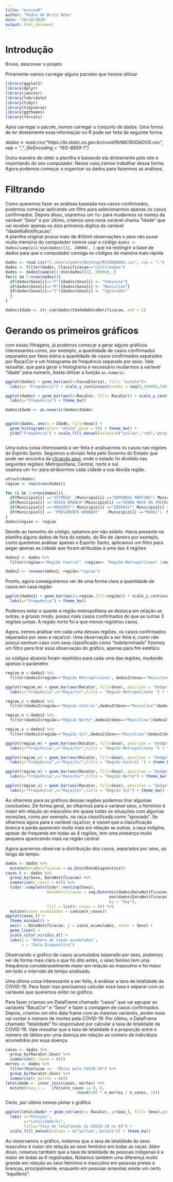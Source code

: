 ```yaml
---
title: "ensinaR"
author: "Pedro de Brito Neto"
date: "19/10/2020"
output: html_document
---
```


# Introdução
 Bruno, descrever o projeto
 
 
 
 
 
Priramente vamos carregar alguns pacotes que iremos útilizar
 
```r
library(ggplot2)
library(dplyr)
library(janitor)
library(lubridate)
library(tidyr)
library(tidyverse)
library(ggthemes)
library(forcats)

```


Após carregar o pacote, iremos carregar o conjunto de dados. Uma forma de ler diretamente essa informação no R pode ser feita da seguinte
forma.  

*dados <- read.csv("https://bi.static.es.gov.br/covid19/MICRODADOS.csv",
                  sep = ";",
                  fileEncoding = "ISO-8859-1")  *

Outra maneira de obter a planilha é baixando ela diretamente pelo site e importando do seu computador. Nesse caso,iremos trabalhar dessa forma.  
Agora podemos começar a organizar os dados para fazermos as análises.  

# Filtrando
Como queremos fazer as análises baseada nos casos confirmados, podemos começar aplicando um filtro para selecionarmos apenas os casos confirmados. Depois disso, usaremos um `for` para mudarmos os nomes da variável "Sexo" e por último, criamos uma nova variável chama "Idade" que vai receber apenas os dois primeiros dígitos da varíavel "IdadeNaNotificacao".  
A planilha original possui mais de 400mil observações e para não puxar muita memória do computador iremos usar o código `dados <- dados[sample(1:dim(dados)[1], 20000), ]` que ira restingrir a base de dados para que o computador consiga os códigos de maneira mais rápida

```r
dados <- read.csv("C:/Users/pedro/Desktop/MICRODADOS.csv", sep = ";")
dados <- filter(dados, Classificacao=="Confirmados") 
dados <- dados[sample(1:dim(dados)[1], 20000), ]
for(i in 1:nrow(dados)){
  if(dados$Sexo[i]=="F"){dados$Sexo[i] <- "Feminino"}
  if(dados$Sexo[i]=="M"){dados$Sexo[i] <- "Masculino"}
  if(dados$Sexo[i]=="I"){dados$Sexo[i] <- "Ignorados"
  }
}  

dados$Idade <- str_sub(dados$IdadeNaDataNotificacao, end = 2)
```

# Gerando os primeiros gráficos
com essas filtragens, já podemos começar a gerar alguns gráficos interessantes como, por exemplo, a quantidade de casos confirmados separados por faixa etária a quantidade de casos confirmados separados por Raça/Cor e um histograma de frequência separado por sexo. Vale ressaltar, que para gerar o histograma é necessário mudarmos a varíavel "Idade" para numeric, basta útilizar a função `as.numeric`.  

```r
ggplot(dados) + geom_bar(aes(x=FaixaEtaria), fill= "purple")+ 
  labs(y= "Frequência") + scale_y_continuous(breaks = seq(0,100000,500)) + theme_calc()

ggplot(dados) + geom_bar(aes(x=RacaCor, fill= RacaCor)) + scale_y_continuous(breaks = seq(0,100000,1000)) +
  labs(y="Frequência") + theme_bw()

dados$Idade <- as.numeric(dados$Idade)


ggplot(dados, aes(x = Idade, fill=Sexo)) +
  geom_histogram(color= "white",bins = 50) + theme_bw() +
  ylab("Frequência") + scale_fill_manual(values=c("yellow","red","purple"))



```

Uma outra coisa interessanta a ser feita é analisarmos os casos nas regiões do Espirito Santo. Seguimos a divisão feita pelo Governo do Estado que pode ser encontra da [clicando aqui](http://www.ijsn.es.gov.br/mapas/), onde o estado foi dividido nas seguintes regiões: Metropolitana, Central, norte e sul.  
usamos um `for` para atribuirmos cada cidade a sua devida região.


```r
attach(dados)
regiao <- rep(nrow(dados))

for (i in 1:nrow(dados)){
  if(Municipio[i] =='VITORIA' |Municipio[i] =="DOMINGOS MARTINS"| Municipio[i] =="SANTA LEOPOLDINA"| Municipio[i] =="MARECHAL FLORIANO"|  Municipio[i] =='FUNDAO' | Municipio[i] =='SERRA' | Municipio[i] =='VILA VELHA' | Municipio[i] =='CARIACICA' | Municipio[i] =='VIANA' | Municipio[i] =='GUARAPARI'| Municipio[i] ==" SANTA LEOPOLDINA"| Municipio[i] =="DOMIGOS MARTINS"| Municipio[i] =="MARCHAL FLORIANO"| Municipio[i] =="SANTA TERESA"| Municipio[i] =="SANTA MARIA DO JETIBA"| Municipio[i] =="ITAGUACU"| Municipio[i] =="LARANJA DA TERRA"| Municipio[i] =="ITARANA"| Municipio[i] =="AFONSO CLAUDIO"| Municipio[i] =="VENDA NOVA DO IMIGRANDE"| Municipio[i] =="BREJETUBA"| Municipio[i] =="CONCEICAO DO CASTELO"){regiao[i]<-'Região Metropolitana'}
  if(Municipio[i] =="AGUIA BRANCA"|Municipio[i] =="VENDA NOVA DO IMIGRANTE"|  Municipio[i] =="SANTA MARIA DE JETIBA"| Municipio[i] =="MANTENOPOLIS"| Municipio[i] =="JAGUARE"| Municipio[i] =="SAO MATEUS"| Municipio[i] =="NOVA VENECIA"| Municipio[i] =="BARRA DE SAO FRANCISCO"| Municipio[i] =="VILA PAVAO"| Municipio[i] =="BOA ESPERANCA"| Municipio[i] =="AGUA DOCE DO NORTE"| Municipio[i] =="CONCEICAO DA BARRA"| Municipio[i] =="PINHEIROS"| Municipio[i] =="PEDRO CANARIO"| Municipio[i] =="MONTANHA"| Municipio[i] =="MUCURICI"| Municipio[i] =="PONTO BELO"| Municipio[i] =="ECOPORANGA"){regiao[i]<-'Região Norte'}
  if(Municipio[i] =="ARACRUZ"| Municipio[i] =="IBIRACU"| Municipio[i] =="JOAO NEIVA"| Municipio[i] =="SAO ROQUE DO CANAA"| Municipio[i] =="BAIXO GUANDU"| Municipio[i] =="COLATINA"| Municipio[i] =="MARILANDIA"| Municipio[i] =="LINHARES"| Municipio[i] =="RIO BANANAL"| Municipio[i] =="PANCAS"| Municipio[i] =="SOORETAMA"| Municipio[i] =="GOVERNADOR LINDENBERG"| Municipio[i] =="SAO DOMINGOS DO NORTE" | Municipio[i] =="ALTO RIO NOVO"| Municipio[i] =="SAO GABRIEL DA PALHA"| Municipio[i] =="VILA VALERIO"){regiao[i]<- "Região Central"}
  if(Municipio[i] == 'PRESIDENTE KENNEDY'	|Municipio[i] =="MUQUI"|  Municipio[i] =='MARATAIZES'	| Municipio[i] =='ITAPEMIRIM'	| Municipio[i] =='MIMOSO DO SUL' | Municipio[i] =='APIACA' | Municipio[i] =='BOM JESUS DO NORTE' | Municipio[i] =='SAO JOSE DO CALCADO' | Municipio[i] =="MUQI" | Municipio[i] =="ATILIO VIVACQUA" | Municipio[i] =="PIUMA "| Municipio[i] =="RIO NOVO DO SUL"| Municipio[i] =="CACHOEIRO DE ITAPEMIRIM"| Municipio[i] =="JERONIMO MONTEIRO" | Municipio[i] =="ALEGRE"| Municipio[i] =="GUACUI"| Municipio[i] =="DORES DO RIO PRETO"| Municipio[i] =="DIVINO DE SAO LOURENCO"| Municipio[i] =="IBITIRAMA" | Municipio[i] == "IUNA"| Municipio[i] =="IBATIBA"| Municipio[i] =="IRUPI"| Municipio[i] =="MUNIZ FREIRE"| Municipio[i] =="CASTELO"| Municipio[i] =="VARGEM ALTA"| Municipio[i] =="ALFREDO CHAVES"| Municipio[i] =="ANCHIETA"| Municipio[i] ==" ICONHA"| Municipio[i] =="RIO NOVO DO SUL"| Municipio[i] =="PIUMA"| Municipio[i] =="ICONHA"){regiao[i]<-'Região Sul'}
}
dados$regiao <- regiao

```

Devido ao tamanho do código, optamos por não exibilo. Havia presente na planilha alguns dados de fora do estado, do Rio de Janeiro por exemplo, como queremos análisar apenas o Espirito Santo, aplicamos um filtro para pegar apenas as cidade que foram atribuídas à uma das 4 regiões


```r
dados2 <- dados %>%
  filter(regiao=="Região Central" |regiao== "Região Metropolitana" |regiao=="Região Norte"| regiao=="Região Sul") 

dados2 <- rename(dados2, região="regiao")

```
Pronto, agora conseguiremos ver de uma forma clara a quantidade de casos em casa região


```r
ggplot(dados2) + geom_bar(aes(x=região,fill=região)) + scale_y_continuous(breaks = seq(0,100000,2000)) +
  labs(y="Frequência") + theme_bw() 

```


Podemos notar o quanto a região metropolitana se destaca em relação as outras, a grosso modo, possui mais casos confirmados do que as outras 3 regiões juntas. A região norte foi a que menos registrou casos.  

Agora, iremos análisar em cada uma dessas regiões, os casos confirmados separados por sexo e raça/cor. Uma observação a ser feita é, como não possui nenhum caso com sexo classificado como "indeterminado" fizemos um filtro para tirar essa observação do gráfico, apenas para fim estético.


os códigos abaixos foram repetidos para cada uma das regiões, mudando apenas o parâmetro
```r
regiao_m <-dados2 %>% 
  filter(dados2$região=="Região Metropolitana", dados2$Sexo=="Masculino"|dados2$Sexo=="Feminino") 

ggplot(regiao_m) + geom_bar(aes(RacaCor, fill=Sexo), position = "dodge") + scale_y_continuous(breaks = seq(0,100000,500)) +
  labs(y="Frequência",x="Raça/Cor",title = "Região Metropolitana ") + theme_bw() + scale_fill_manual(values=c("yellow","purple"))
```
    
    
    
    
    
```r
regiao_c <-dados2 %>% 
  filter(dados2$região=="Região Central",dados2$Sexo=="Masculino"|dados2$Sexo=="Feminino")

regiao_n <-dados2 %>% 
  filter(dados2$região=="Região Norte",dados2$Sexo=="Masculino"|dados2$Sexo=="Feminino")

regiao_s <-dados2 %>% 
  filter(dados2$região=="Região Sul",dados2$Sexo=="Masculino"|dados2$Sexo=="Feminino")

ggplot(regiao_m) + geom_bar(aes(RacaCor, fill=Sexo), position = "dodge") + scale_y_continuous(breaks = seq(0,100000,500)) +
  labs(y="Frequência",x="Raça/Cor",title = "Região Metropolitana ") + theme_bw() + scale_fill_manual(values=c("yellow","purple"))

ggplot(regiao_c) + geom_bar(aes(RacaCor, fill=Sexo), position = "dodge") + scale_y_continuous(breaks = seq(0,100000,100)) +
  labs(y="Frequência",x="Raça/Cor",title = "Região Central ") + theme_bw() + scale_fill_manual(values=c("yellow","purple")) 

ggplot(regiao_n) + geom_bar(aes(RacaCor, fill=Sexo), position = "dodge") + scale_y_continuous(breaks = seq(0,100000,100)) +
  labs(y="Frequência",x="Raça/Cor",title = "Região Norte") + theme_bw() + scale_fill_manual(values=c("yellow","purple"))

ggplot(regiao_s) + geom_bar(aes(RacaCor, fill=Sexo), position = "dodge") + scale_y_continuous(breaks = seq(0,100000,100)) +
  labs(y="Frequência",x="Raça/Cor",title = "Região Sul") + theme_bw() + scale_fill_manual(values=c("yellow","purple"))
```

Ao olharmos para os gráficos dessas regiões podemos tirar algumas conclusões. De forma geral, ao olharmos para a variável sexo, o feminino é maior em relação ao masculino em quase todas as situações com algumas exceções, como por exemplo, na raça classificada como "ignorado". Se olharmos agora para a variável raça/cor, é visível que a classificação branca e parda aparecem muito mais em relação as outras, a raça indígina, apesar de frequente em todas as 4 regiões, tem uma presença muito pequena aparecendo mais na região central.

Agora queremos observar a distribuição dos casos, separados por sexo, ao longo do tempo.  




```r
dados <- dados %>% 
  mutate(DataNotificacao = as.Date(DataDiagnostico))
casos_t <- dados %>%
  group_by(Sexo, DataNotificacao) %>%
  summarise(n_casos = n()) %>%
  tidyr::complete(tidyr::nesting(Sexo), 
                  DataNotificacao = seq.Date(min(dados$DataNotificacao),
                                             max(dados$DataNotificacao), 
                                             by = "day"), 
                  fill = list(n_casos = 0)) %>%
  mutate(casos_acumulados = cumsum(n_casos))
ggplot(casos_t) + 
  theme_minimal() + 
  aes(x = DataNotificacao, y = casos_acumulados, color = Sexo) +
  geom_line() +
  scale_color_viridis_d() + 
  labs(y = "Número de casos acumulados", 
       x = "Data Diagnóstico")
```

Observando o gráfico de casos acumulados separado por sexo, podemos ver de forma mais clara o que foi dito antes, o sexo femino tem uma frequência consideravelmente maior em relação ao masculino e foi maior em todo o intervalo de tempo analisado.  

Uma última coisa interessante a ser feita, é análisar a taxa de letalidade da COVID-19. Para fazer isso precisamos calcular essa taxa e separar com as variáveis que queremos exibir no gráfico.  

Para fazer criamos um DataFrame chamado "casos" que vai agrupar as variáveis "RacaCor" e "Sexo" e fazer a contagem de casos confirmados. Depois, criamos um otro data frame com as mesmas variáveis, porém esse vai contar o número de mortes pela COVID-19. Por último, o DataFrame chamado "letalidade" foi responsável por calcular a taxa de letalidade da COVID-19. Vale ressaltar que a taxa de letalidade é a proporção entre o número de óbitos por uma doença em relação ao número de indivíduos acometidos por essa doença.

```r
casos <- dados %>%
  group_by(RacaCor,Sexo) %>%
  summarise(n_casos = n())
mortes <- dados %>% 
  filter(Evolucao ==  "Óbito pelo COVID-19") %>%
  group_by(RacaCor,Sexo) %>%
  summarise(n_mortes = n())
letalidade <- inner_join(casos, mortes) %>%
  mutate(taxa_l =   ifelse(n_casos == 0, 0, 
                               round(100 * n_mortes / n_casos, 1)))

```


Certo, por último iremos plotar o gráfico

```r
ggplot(letalidade) + geom_col(aes(x= RacaCor, y=taxa_l, fill= Sexo),position = "dodge") + 
  labs( x="Pessoas",
        y="Letalidade(%)",
        title="Taxa de letalidade da COVID-19 no ES") + 
  scale_fill_manual(values = c("yellow","purple")) + theme_bw()

```

Ao observamos o gráfico, notamos que a taxa de letalidade do sexo masculino é maior em relação ao sexo feminino em todas as raças. Além disso, notamos também que a taxa de letalidade de pessoas indigenas é a maior de todas as 6 registradas. Notamos também uma diferença muito grande em relação ao sexo feminino e masculino em pessoas pretas e brancas, principalmente, enquanto em pessoas amarelas existe um certo "equilibrio".











